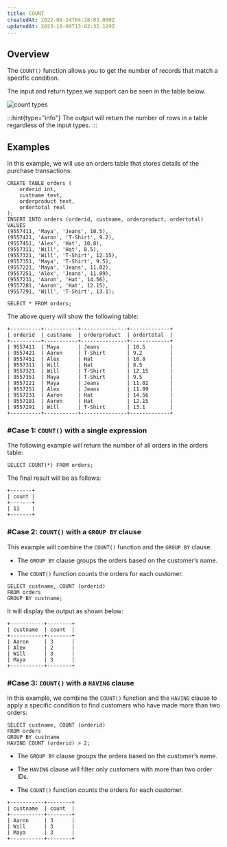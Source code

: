 ```yaml
---
title: COUNT
createdAt: 2022-08-24T04:28:03.000Z
updatedAt: 2023-10-09T13:02:32.129Z
---
```


## Overview

The `COUNT()` function allows you to get the number of records that match a specific condition.

The input and return types we support can be seen in the table below.

![count types](../../../assets/count.png)

:::hint{type="info"}
The output will return the number of rows in a table regardless of the input types.
:::

## Examples

In this example, we will use an orders table that stores details of the purchase transactions:

```pgsql
CREATE TABLE orders (
    orderid int,
    custname text,
    orderproduct text,
    ordertotal real
);
INSERT INTO orders (orderid, custname, orderproduct, ordertotal)
VALUES
(9557411, 'Maya', 'Jeans', 10.5),
(9557421, 'Aaron', 'T-Shirt', 9.2),
(9557451, 'Alex', 'Hat', 10.8),
(9557311, 'Will', 'Hat', 8.5),
(9557321, 'Will', 'T-Shirt', 12.15),
(9557351, 'Maya', 'T-Shirt', 9.5),
(9557221, 'Maya', 'Jeans', 11.02),
(9557251, 'Alex', 'Jeans', 11.09),
(9557231, 'Aaron', 'Hat', 14.56),
(9557281, 'Aaron', 'Hat', 12.15),
(9557291, 'Will', 'T-Shirt', 13.1);
```

```pgsql
SELECT * FROM orders;
```

The above query will show the following table:

```pgsql
+----------+-----------+---------------+-------------+
| orderid  | custname  | orderproduct  | ordertotal  |
+----------+-----------+---------------+-------------+
| 9557411  | Maya      | Jeans         | 10.5        |
| 9557421  | Aaron     | T-Shirt       | 9.2         |
| 9557451  | Alex      | Hat           | 10.8        |
| 9557311  | Will      | Hat           | 8.5         |
| 9557321  | Will      | T-Shirt       | 12.15       |
| 9557351  | Maya      | T-Shirt       | 9.5         |
| 9557221  | Maya      | Jeans         | 11.02       |
| 9557251  | Alex      | Jeans         | 11.09       |
| 9557231  | Aaron     | Hat           | 14.56       |
| 9557281  | Aaron     | Hat           | 12.15       |
| 9557291  | Will      | T-Shirt       | 13.1        |
+----------+-----------+---------------+-------------+
```

### #Case 1: `COUNT()` with a single expression

The following example will return the number of all orders in the orders table:

```pgsql
SELECT COUNT(*) FROM orders;
```

The final result will be as follows:

```pgsql
+-------+
| count |
+-------+
| 11    |
+-------+
```

### #Case 2: `COUNT()` with a `GROUP BY` clause

This example will combine the `COUNT()` function and the `GROUP BY` clause.

- The `GROUP BY` clause groups the orders based on the customer’s name.

- The `COUNT()` function counts the orders for each customer.

```pgsql
SELECT custname, COUNT (orderid)
FROM orders
GROUP BY custname;
```

It will display the output as shown below:

```pgsql
+-----------+--------+
| custname  | count  |
+-----------+--------+
| Aaron     | 3      |
| Alex      | 2      |
| Will      | 3      |
| Maya      | 3      |
+-----------+--------+
```

### #Case 3: `COUNT()` with a `HAVING` clause

In this example, we combine the `COUNT()` function and the `HAVING` clause to apply a specific condition to find customers who have made more than two orders:

```pgsql
SELECT custname, COUNT (orderid)
FROM orders
GROUP BY custname
HAVING COUNT (orderid) > 2;
```

- The `GROUP BY` clause groups the orders based on the customer’s name.

- The `HAVING` clause will filter only customers with more than two order IDs.

- The `COUNT()` function counts the orders for each customer.

```pgsql
+-----------+--------+
| custname  | count  |
+-----------+--------+
| Aaron     | 3      |
| Will      | 3      |
| Maya      | 3      |
+-----------+--------+
```
